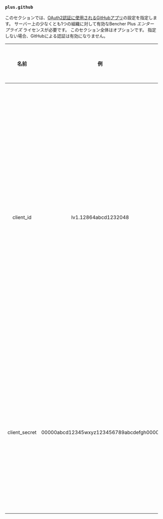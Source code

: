 ### `plus.github`

このセクションでは、[OAuth2認証に使用されるGitHubアプリ](/ja/docs/how-to/github-app/)の設定を指定します。
サーバー上の少なくとも1つの組織に対して有効なBencher Plus _エンタープライズ_ ライセンスが必要です。
このセクション全体はオプションです。
指定しない場合、GitHubによる認証は有効になりません。

|     名前      |                   例                    | デフォルト | 必須  |                                                                                                                                                                                説明                                                                                                                                                                                |
| :-----------: | :-------------------------------------: | :--------: | :---: | :----------------------------------------------------------------------------------------------------------------------------------------------------------------------------------------------------------------------------------------------------------------------------------------------------------------------------------------------------------------: |
|   client_id   |          Iv1.12864abcd1232048           |    ---     | はい  | GitHub AppのクライアントIDを指定します。クライアントIDはアプリIDとは異なります。クライアントIDはアプリの設定ページで確認できます。GitHub Appの設定ページへの移動についての詳細は、[GitHub Appの登録の変更](https://docs.github.com/ja/apps/maintaining-github-apps/modifying-a-github-app-registration#navigating-to-your-github-app-settings)を参照してください。 |
| client_secret | 00000abcd12345wxyz123456789abcdefgh0000 |    ---     | はい  |                                                                                                                   この項目では、GitHubアプリのクライアントシークレットを指定します。クライアントシークレットはアプリの設定ページで生成できます。                                                                                                                   |
